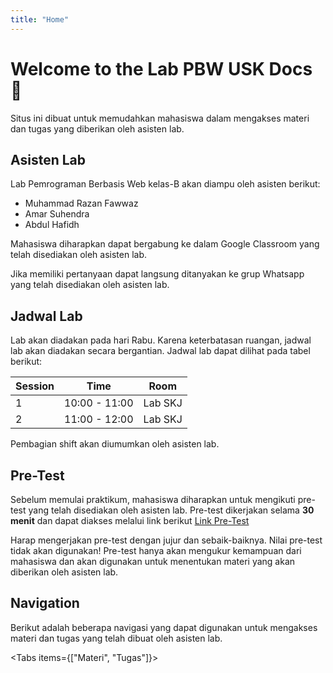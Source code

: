 ```yaml
---
title: "Home"
---
```



# Welcome to the Lab PBW USK Docs 🚀

Situs ini dibuat untuk memudahkan mahasiswa dalam mengakses materi dan tugas yang diberikan oleh asisten lab.

## Asisten Lab

Lab Pemrograman Berbasis Web kelas-B akan diampu oleh asisten berikut:

- Muhammad Razan Fawwaz
- Amar Suhendra
- Abdul Hafidh

Mahasiswa diharapkan dapat bergabung ke dalam Google Classroom yang telah disediakan oleh asisten lab.

Jika memiliki pertanyaan dapat langsung ditanyakan ke grup Whatsapp yang telah disediakan oleh asisten lab.

## Jadwal Lab

Lab akan diadakan pada hari Rabu. Karena keterbatasan ruangan, jadwal lab akan diadakan secara bergantian. Jadwal lab dapat dilihat pada tabel berikut:

| Session | Time          | Room    |
| ------- | ------------- | ------- |
| 1       | 10:00 - 11:00 | Lab SKJ |
| 2       | 11:00 - 12:00 | Lab SKJ |

Pembagian shift akan diumumkan oleh asisten lab.

## Pre-Test

Sebelum memulai praktikum, mahasiswa diharapkan untuk mengikuti pre-test yang telah disediakan oleh asisten lab. Pre-test dikerjakan selama **30 menit** dan dapat diakses melalui link berikut [Link Pre-Test](https://docs.google.com/forms/d/e/1FAIpQLScjF1knABJDzy5yBVHKsIeMJjpC2Ok6JDLRBxqj2-eyXzNxVA/viewform)

<Callout type="warning" emoji="⚠️">
  Harap mengerjakan pre-test dengan jujur dan sebaik-baiknya. Nilai pre-test
  tidak akan digunakan! Pre-test hanya akan mengukur kemampuan dari mahasiswa
  dan akan digunakan untuk menentukan materi yang akan diberikan oleh asisten
  lab.
</Callout>

## Navigation

Berikut adalah beberapa navigasi yang dapat digunakan untuk mengakses materi dan tugas yang telah dibuat oleh asisten lab.

<Tabs items={["Materi", "Tugas"]}>
  <Tab>
    <Cards>
      <Card
        title="Week 0: Git"
        description="Materi 0, mahasiswa akan mempelajari dasar-dasar Git."
        icon="1"
        href="/Materi/git"
      />
      <Card
        title="Week 01: HTML"
        description="Materi 1, mahasiswa akan mempelajari dasar-dasar HTML."
        icon="1"
        href="/Materi/html"
      />
      <Card
        title="Week 02: CSS"
        description="Materi 2, mahasiswa akan mempelajari dasar-dasar CSS."
        icon="2"
        href="/Materi/css"
      />
    </Cards>
  </Tab>
  <Tab>
    <Cards>
      <Card
        title="Tugas 01: Git"
        description="Tugas 1, mahasiswa akan mengerjakan tugas seputar Git."
        icon="1"
        href="/Tugas/1"
      />
      <Card
        title="Tugas 02: HTML"
        description="Tugas 2, mahasiswa akan mengerjakan tugas seputar HTML."
        icon="2"
        href="/Tugas/2"
      />
    </Cards>
  </Tab>
</Tabs>
